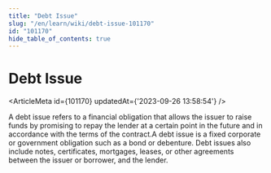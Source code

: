 ```yaml
---
title: "Debt Issue"
slug: "/en/learn/wiki/debt-issue-101170"
id: "101170"
hide_table_of_contents: true
---
```



# Debt Issue

<ArticleMeta id={101170} updatedAt={'2023-09-26 13:58:54'} />
<div className='border-solid border-b border-t-0 my-4 border-[var(--ifm-color-gray-300)]' />

A debt issue refers to a financial obligation that allows the issuer to raise funds by promising to repay the lender at a certain point in the future and in accordance with the terms of the contract.A debt issue is a fixed corporate or government obligation such as a bond or debenture. Debt issues also include notes, certificates, mortgages, leases, or other agreements between the issuer or borrower, and the lender.

